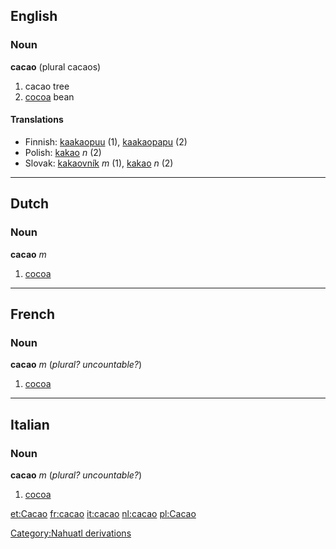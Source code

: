 {{wikipedia}}
==English==

===Noun===
'''cacao''' (plural cacaos)
# cacao tree
# [[cocoa]] bean

====Translations====

*Finnish: [[kaakaopuu]] (1), [[kaakaopapu]] (2)
*Polish: [[kakao]] ''n'' (2)
*Slovak: [[kakaovník]] ''m'' (1), [[kakao#Slovak|kakao]] ''n'' (2)

-----

==Dutch==
===Noun===
'''cacao''' ''m''

#[[cocoa]]

----

==French==
===Noun===
'''cacao''' ''m'' (''plural?'' ''uncountable?'')

#[[cocoa]]

----

==Italian==
===Noun===
'''cacao''' ''m'' (''plural?'' ''uncountable?'')

#[[cocoa]]

[[Category:Nahuatl derivations]]

[[et:Cacao]]
[[fr:cacao]]
[[it:cacao]]
[[nl:cacao]]
[[pl:Cacao]]